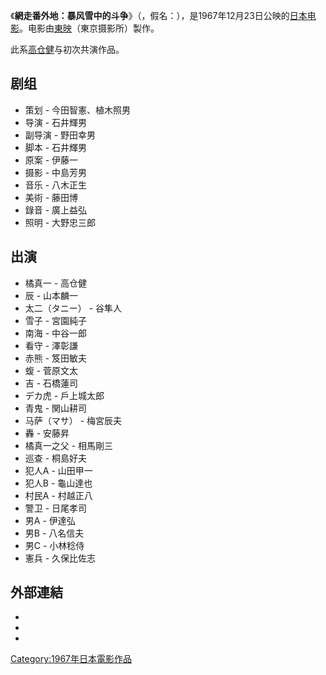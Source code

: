 {{Notability Unreferenced|time=2015-10-01T13:39:31+00:00}}
《'''網走番外地：暴风雪中的斗争'''》（{{lang-ja|'''網走番外地 吹雪の斗争'''}}，假名：{{lang|ja|'''あばしりばんがいち ふぶきのとうそう'''}}），是1967年12月23日公映的[[日本电影|日本电影]]。电影由[[東映|東映]]（東京摄影所）製作。

此系[[高仓健|高仓健]]与{{link-ja|菅原文太|菅原文太}}初次共演作品。

== 剧组 ==
* 策划 - 今田智憲、植木照男
* 导演 - 石井輝男
* 副导演 - 野田幸男
* 脚本 - 石井輝男
* 原案 - 伊藤一
* 摄影 - 中島芳男
* 音乐 - 八木正生
* 美術 - 藤田博
* 錄音 - 廣上益弘
* 照明 - 大野忠三郎

== 出演 ==
* 橘真一 - 高仓健
* 辰 - 山本麟一
* 太二（タニー） - 谷隼人
* 雪子 - 宮園純子
* 南海 - 中谷一郎
* 看守 - 澤彰謙
* 赤熊 - 笈田敏夫
* 蝮 - 菅原文太
* 吉 - 石橋蓮司
* デカ虎 - 戶上城太郎
* 青鬼 - 関山耕司
* 马萨（マサ） - 梅宮辰夫
* 轟 - 安藤昇
* 橘真一之父 - 相馬剛三
* 巡查 - 桐島好夫
* 犯人A - 山田甲一
* 犯人B - 龜山達也
* 村民A - 村越正八
* 警卫 - 日尾孝司
* 男A - 伊達弘
* 男B - 八名信夫
* 男C - 小林稔侍
* 憲兵 - 久保比佐志

== 外部連結 ==
* {{Movielink|allcinema|142298|網走番外地　吹雪の斗争}}
* {{Movielink|kinejun|22329|網走番外地　吹雪の斗争}}
* {{Movielink|imdb|0061322|網走番外地　吹雪の斗争}}

[[Category:1967年日本電影作品|Category:1967年日本電影作品]]
